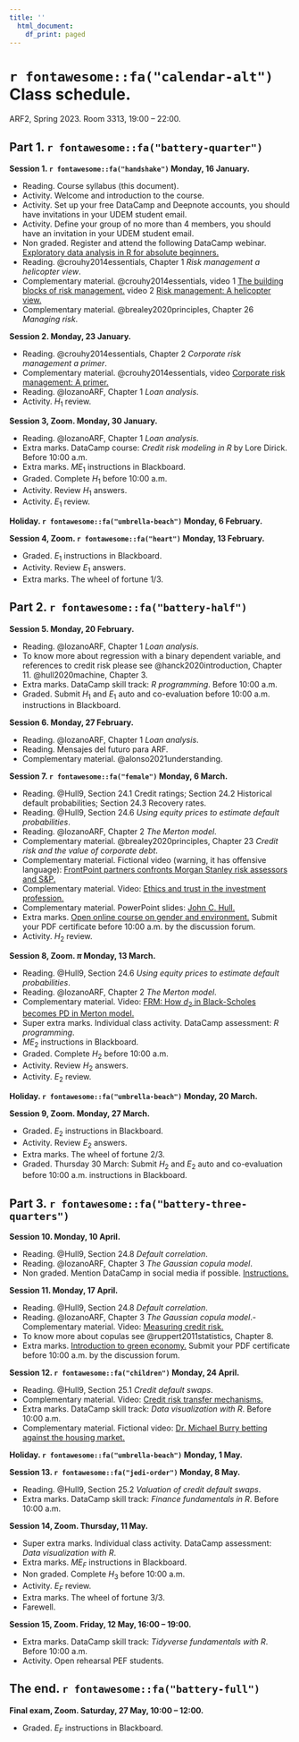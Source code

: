 ```yaml
---
title: ''
  html_document:
    df_print: paged
---
```


\newpage

# `r fontawesome::fa("calendar-alt")` Class schedule. 

ARF2, Spring 2023. Room 3313, 19:00 – 22:00.

## Part 1. `r fontawesome::fa("battery-quarter")`

**Session 1. `r fontawesome::fa("handshake")` Monday, 16 January.**

- Reading. Course syllabus (this document).
- Activity. Welcome and introduction to the course.
- Activity. Set up your free DataCamp and Deepnote accounts, you should have invitations in your UDEM student email.
- Activity. Define your group of no more than 4 members, you should have an invitation in your UDEM student email.
- Non graded. Register and attend the following DataCamp webinar. [Exploratory data analysis in R for absolute beginners.](https://www.datacamp.com/webinars/data-analysis-r-beginners)
- Reading. @crouhy2014essentials, Chapter 1 *Risk management a helicopter view*.
- Complementary material. @crouhy2014essentials, video 1 [The building blocks of risk management.](https://youtu.be/sKMt1qzmGfU) video 2 [Risk management: A helicopter view.](https://youtu.be/PJbRtIVGdaI)
- Complementary material. @brealey2020principles, Chapter 26 *Managing risk*.

**Session 2. Monday, 23 January.**

- Reading. @crouhy2014essentials, Chapter 2 *Corporate risk management a primer*.
- Complementary material. @crouhy2014essentials, video [Corporate risk management: A primer.](https://youtu.be/YWpfwi8wD4c)
- Reading. @lozanoARF, Chapter 1 *Loan analysis*.
- Activity. $H_1$ review.

**Session 3, Zoom. Monday, 30 January.**

- Reading. @lozanoARF, Chapter 1 *Loan analysis*.
- Extra marks. DataCamp course: *Credit risk modeling in R* by Lore Dirick. Before 10:00 a.m.
- Extra marks. $ME_1$ instructions in Blackboard.
- Graded. Complete $H_1$ before 10:00 a.m.
- Activity. Review $H_1$ answers.
- Activity. $E_1$ review.

**Holiday. `r fontawesome::fa("umbrella-beach")` Monday, 6 February.**

**Session 4, Zoom. `r fontawesome::fa("heart")` Monday, 13 February.**

- Graded. $E_1$ instructions in Blackboard.
- Activity. Review $E_1$ answers.
- Extra marks. The wheel of fortune 1/3.

## Part 2. `r fontawesome::fa("battery-half")`

**Session 5. Monday, 20 February.**

- Reading. @lozanoARF, Chapter 1 *Loan analysis*.
- To know more about regression with a binary dependent variable, and references to credit risk please see @hanck2020introduction, Chapter 11. @hull2020machine, Chapter 3.
- Extra marks. DataCamp skill track: *R programming*. Before 10:00 a.m.
- Graded. Submit $H_1$ and $E_1$ auto and co-evaluation before 10:00 a.m. instructions in Blackboard.

**Session 6. Monday, 27 February.**

- Reading. @lozanoARF, Chapter 1 *Loan analysis*.
- Reading. Mensajes del futuro para ARF.
- Complementary material. @alonso2021understanding.

**Session 7. `r fontawesome::fa("female")` Monday, 6 March.**

- Reading. @Hull9, Section 24.1 Credit ratings; Section 24.2 Historical default probabilities; Section 24.3 Recovery rates.
- Reading. @Hull9, Section 24.6 *Using equity prices to estimate default probabilities*.
- Reading. @lozanoARF, Chapter 2 *The Merton model*.
- Complementary material. @brealey2020principles, Chapter 23 *Credit risk and the value of corporate debt*.
- Complementary material. Fictional video (warning, it has offensive language): [FrontPoint partners confronts Morgan Stanley risk assessors and S&P.](https://youtu.be/Vvxbc8L4s64)
- Complementary material. Video: [Ethics and trust in the investment profession.](https://youtu.be/azBhDSjBRS0)
- Complementary material. PowerPoint slides: [John C. Hull.](https://www-2.rotman.utoronto.ca/~hull/ofodslides/index.html)
- Extra marks. [Open online course on gender and environment.](https://unccelearn.org/course/view.php?id=39&page=overview) Submit your PDF certificate before 10:00 a.m. by the discussion forum.
- Activity. $H_2$ review.

**Session 8, Zoom. $\pi$ Monday, 13 March.**

- Reading. @Hull9, Section 24.6 *Using equity prices to estimate default probabilities*.
- Reading. @lozanoARF, Chapter 2 *The Merton model*.
- Complementary material. Video: [FRM: How $d_2$ in Black-Scholes becomes PD in Merton model.](https://youtu.be/lV0ytJYbVzc)
- Super extra marks. Individual class activity. DataCamp assessment: *R programming*.
- $ME_2$ instructions in Blackboard.
- Graded. Complete $H_2$ before 10:00 a.m.
- Activity. Review $H_2$ answers.
- Activity. $E_2$ review.

**Holiday. `r fontawesome::fa("umbrella-beach")` Monday, 20 March.**

**Session 9, Zoom. Monday, 27 March.**

- Graded. $E_2$ instructions in Blackboard.
- Activity. Review $E_2$ answers.
- Extra marks. The wheel of fortune 2/3.
- Graded. Thursday 30 March: Submit $H_2$ and $E_2$ auto and co-evaluation before 10:00 a.m. instructions in Blackboard.


## Part 3. `r fontawesome::fa("battery-three-quarters")`

**Session 10. Monday, 10 April.**

- Reading. @Hull9, Section 24.8 *Default correlation*.
- Reading. @lozanoARF, Chapter 3 *The Gaussian copula model*.
- Non graded. Mention DataCamp in social media if possible. [Instructions.](https://docs.google.com/document/d/1Dv-L036CZWsZCmn9W5p0ikgetlc4GcT-NQ9Rp_HebE0/edit)

**Session 11. Monday, 17 April.**

- Reading. @Hull9, Section 24.8 *Default correlation*.
- Reading. @lozanoARF, Chapter 3 *The Gaussian copula model*.- Complementary material. Video: [Measuring credit risk.](https://youtu.be/03nNzt8PyYM)
- To know more about copulas see @ruppert2011statistics, Chapter 8.
- Extra marks. [Introduction to green economy.](https://unccelearn.org/course/view.php?id=51&page=overview) Submit your PDF certificate before 10:00 a.m. by the discussion forum.

**Session 12. `r fontawesome::fa("children")` Monday, 24 April.**

- Reading. @Hull9, Section 25.1 *Credit default swaps*.
- Complementary material. Video: [Credit risk transfer mechanisms.](https://youtu.be/nEp2RfweCjs)
- Extra marks. DataCamp skill track: *Data visualization with R*. Before 10:00 a.m.
- Complementary material. Fictional video: [Dr. Michael Burry betting against the housing market.](https://youtu.be/dqDu1sHoIAw)

**Holiday. `r fontawesome::fa("umbrella-beach")` Monday, 1 May.**

**Session 13. `r fontawesome::fa("jedi-order")` Monday, 8 May.**

- Reading. @Hull9, Section 25.2 *Valuation of credit default swaps*.
- Extra marks. DataCamp skill track: *Finance fundamentals in R*. Before 10:00 a.m.

**Session 14, Zoom. Thursday, 11 May.**

- Super extra marks. Individual class activity. DataCamp assessment: *Data visualization with R*.
- Extra marks. $ME_F$ instructions in Blackboard.
- Non graded. Complete $H_3$ before 10:00 a.m.
- Activity. $E_F$ review.
- Extra marks. The wheel of fortune 3/3.
- Farewell.

**Session 15, Zoom. Friday, 12 May, 16:00 – 19:00.**

- Extra marks. DataCamp skill track: *Tidyverse fundamentals with R*. Before 10:00 a.m.
- Activity. Open rehearsal PEF students.


## The end. `r fontawesome::fa("battery-full")`

**Final exam, Zoom. Saturday, 27 May, 10:00 – 12:00.**

- Graded. $E_F$ instructions in Blackboard.


\newpage
